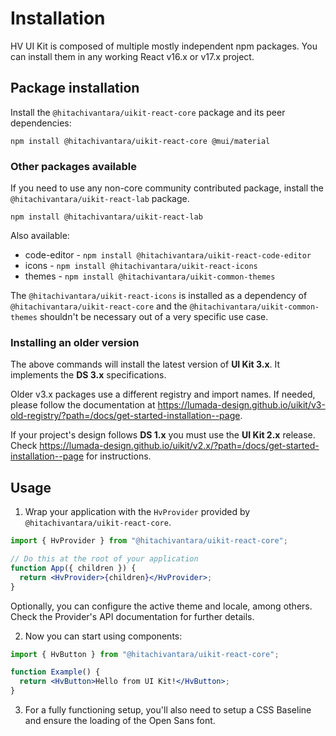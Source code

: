 

<Meta title="Introduction/Installation" />

# Installation

HV UI Kit is composed of multiple mostly independent npm packages. You can install them in any working React v16.x or v17.x project.

## Package installation

Install the `@hitachivantara/uikit-react-core` package and its peer dependencies:

```shell
npm install @hitachivantara/uikit-react-core @mui/material
```

### Other packages available

If you need to use any non-core community contributed package, install the `@hitachivantara/uikit-react-lab` package.

```shell
npm install @hitachivantara/uikit-react-lab
```

Also available:

- code-editor - `npm install @hitachivantara/uikit-react-code-editor`
- icons - `npm install @hitachivantara/uikit-react-icons`
- themes - `npm install @hitachivantara/uikit-common-themes`

The `@hitachivantara/uikit-react-icons` is installed as a dependency of `@hitachivantara/uikit-react-core` and the `@hitachivantara/uikit-common-themes` shouldn't be necessary out of a very specific use case.

### Installing an older version

The above commands will install the latest version of **UI Kit 3.x**. It implements the **DS 3.x** specifications.

Older v3.x packages use a different registry and import names. If needed, please follow the documentation at https://lumada-design.github.io/uikit/v3-old-registry/?path=/docs/get-started-installation--page.

If your project's design follows **DS 1.x** you must use the **UI Kit 2.x** release. Check https://lumada-design.github.io/uikit/v2.x/?path=/docs/get-started-installation--page for instructions.

## Usage

1. Wrap your application with the `HvProvider` provided by `@hitachivantara/uikit-react-core`.

```jsx
import { HvProvider } from "@hitachivantara/uikit-react-core";

// Do this at the root of your application
function App({ children }) {
  return <HvProvider>{children}</HvProvider>;
}
```

Optionally, you can configure the active theme and locale, among others.
Check <LinkTo kind="Foundation/Provider" story="Main" className="sbdocs sbdocs-a">the Provider's API documentation</LinkTo> for further details.

2. Now you can start using components:

```jsx
import { HvButton } from "@hitachivantara/uikit-react-core";

function Example() {
  return <HvButton>Hello from UI Kit!</HvButton>;
}
```

3. For a fully functioning setup, you'll also need to setup a <LinkTo kind="Foundation/CSS Baseline" story="Page" className="sbdocs sbdocs-a">CSS Baseline</LinkTo>
   and ensure <LinkTo kind="Foundation/Typography" story="Description" className="sbdocs sbdocs-a">the loading of the Open Sans font</LinkTo>.
